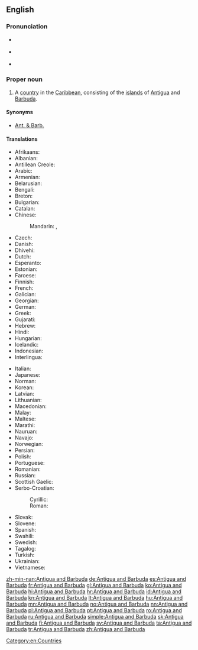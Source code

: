 ==English==
{{wikipedia}}

===Pronunciation===
* {{a|UK}} {{IPA|/ænˌtiː.ɡə ænd bɑːˈbjuː.də/|lang=en}}
* {{a|US}} {{IPA|/ænˌti.ɡə ænd bɑɹˈbju.də/|lang=en}}
* {{audio|en-us-Antigua and Barbuda.ogg|Audio (US)|lang=en}}

===Proper noun===
{{en-proper noun|head=[[Antigua]] [[and]] [[Barbuda]]}}

# A [[country]] in the [[Caribbean]], consisting of the [[island]]s of [[Antigua]] and [[Barbuda]].

====Synonyms====
* [[Ant. & Barb.]]

====Translations====
{{trans-top|Country}}
* Afrikaans: {{t|af|Antigua en Barbuda}}
* Albanian: {{t|sq|Antigua dhe Barbuda}}
* Antillean Creole: {{t|gcf|Antigwa ek Barbouda}}
* Arabic: {{t|ar|أَنْتِيغْوَا وَبَرْبُودَا|tr=ʾantīḡwā wa-barbūdā}}
* Armenian: {{t|hy|Անտիգուա Բարբուդա|sc=Armn}}
* Belarusian: {{t|be|Антыгуа і Барбуда|f|tr=Antýhua i Barbúda}}
* Bengali: {{t|bn|এন্টিগুয়া এবং বার্বুডা|sc=Beng}}
* Breton: {{t|br|Antigua ha Barbuda}}
* Bulgarian: {{t|bg|Антигуа и Барбуда|tr=Antigua i Barbuda}}
* Catalan: {{t+|ca|Antigua i Barbuda}}
* Chinese:
*: Mandarin: {{t|cmn|安提瓜島和巴布達|sc=Hani}}, {{t|cmn|安提瓜岛和巴布达|tr=Āntíguā hé Bābùdá|sc=Hani}}
* Czech: {{t+|cs|Antigua a Barbuda}}
* Danish: {{t|da|Antigua og Barbuda}}
* Dhivehi: {{t|dv|އެންޓިގުއާ އަދި ބާބިއުޑާ|sc=Thaa}}
* Dutch: {{t+|nl|Antigua en Barbuda}}
* Esperanto: {{t|eo|Antigvo-Barbudo}}
* Estonian: {{t+|et|Antigua ja Barbuda}}
* Faroese: {{t|fo|Antigua og Barbuda}}
* Finnish: {{t+|fi|Antigua ja Barbuda}}
* French: {{t+|fr|Antigua-et-Barbuda}}
* Galician: {{t+|gl|Antiga e Barbuda}}
* Georgian: {{t|ka|ანტიგუა და ბარბუდა|sc=Geor}}
* German: {{t+|de|Antigua und Barbuda|n}}
* Greek: {{t+|el|Αντίγκουα και Μπαρμπούντα|f|sc=Grek}}
* Gujarati: {{t|gu|એંટિગુવા અને બર્બુડા|sc=Gujr}}
* Hebrew: {{t|he|אנטיגואה וברבודה|tr=antigvah ve-barbudah|sc=Hebr}}
* Hindi: {{t|hi|एन्टिगुवा और बर्बुडा|tr=enṭiguvā aur barbuḍā|sc=Deva}}
* Hungarian: {{t+|hu|Antigua és Barbuda}}
* Icelandic: {{t|is|Antígva og Barbúda}}
* Indonesian: {{t|id|Antigua dan Barbuda}}
* Interlingua: {{t|ia|Antigua e Barbuda}}
{{trans-mid}}
* Italian: {{t|it|Antigua e Barbuda}}
* Japanese: {{t|ja|アンティグア・バーブーダ|tr=Antigua Bābūda}}
* Norman: {{t|nrf|Antigua et Barbuda}}
* Korean: {{t+|ko|앤티가 바부다|tr=Aentiga Babuda|sc=Kore}}
* Latvian: {{t|lv|Antigva un Barbuda}}
* Lithuanian: {{t+|lt|Antigva ir Barbuda}}
* Macedonian: {{t|mk|Антигва и Барбуда|f|tr=Antígva i Barbúda}}
* Malay: {{t|ms|Antigua dan Barbuda}}
* Maltese: {{t|mt|Antigwa u Barbuda}}
* Marathi: {{t|mr|एन्टिगुवा आणि बर्बूडा|tr=enṭiguvā āṇi barbūḍā|sc=Deva}}
* Nauruan: {{t|na|Antigua me Barbuda}}
* Navajo: {{t|nv|Antíígwa dóó Hashkʼaan Bikéyah Yázhí}}
* Norwegian: {{t+|no|Antigua og Barbuda}}
* Persian: {{t|fa|آنتیگوا و باربودا|tr=Ântigvâ va Bârbudâ|sc=fa-Arab}}
* Polish: {{t+|pl|Antigua i Barbuda|f}}
* Portuguese: {{t+|pt|Antígua e Barbuda}}
* Romanian: {{t|ro|Antigua și Barbuda|f}}
* Russian: {{t|ru|Антигуа и Барбуда|f|tr=Antígua i Barbúda}}
* Scottish Gaelic: {{t|gd|Antigua agus Barbuda}}
* Serbo-Croatian:
*: Cyrillic: {{t|sh|Антигва и Барбуда|sc=Cyrl}}
*: Roman: {{t|sh|Antigva i Barbuda}}
* Slovak: {{t|sk|Antigua a Barbuda}}
* Slovene: {{t+|sl|Antigva in Barbuda}}
* Spanish: {{t+|es|Antigua y Barbuda}}
* Swahili: {{t+|sw|Antigua na Barbuda}}
* Swedish: {{t+|sv|Antigua och Barbuda}}
* Tagalog: {{t+|tl|Antigua at Barbuda}}
* Turkish: {{t+|tr|Antigua ve Barbuda}}
* Ukrainian: {{t+|uk|Антигуа і Барбуда|f|tr=Antýhua i Barbúda}}
* Vietnamese: {{t|vi|Antigua và Barbuda}}
{{trans-bottom}}

[[Category:en:Countries]]

[[zh-min-nan:Antigua and Barbuda]]
[[de:Antigua and Barbuda]]
[[es:Antigua and Barbuda]]
[[fr:Antigua and Barbuda]]
[[gl:Antigua and Barbuda]]
[[ko:Antigua and Barbuda]]
[[hi:Antigua and Barbuda]]
[[hr:Antigua and Barbuda]]
[[id:Antigua and Barbuda]]
[[kn:Antigua and Barbuda]]
[[lt:Antigua and Barbuda]]
[[hu:Antigua and Barbuda]]
[[mn:Antigua and Barbuda]]
[[no:Antigua and Barbuda]]
[[nn:Antigua and Barbuda]]
[[pl:Antigua and Barbuda]]
[[pt:Antigua and Barbuda]]
[[ro:Antigua and Barbuda]]
[[ru:Antigua and Barbuda]]
[[simple:Antigua and Barbuda]]
[[sk:Antigua and Barbuda]]
[[fi:Antigua and Barbuda]]
[[sv:Antigua and Barbuda]]
[[ta:Antigua and Barbuda]]
[[tr:Antigua and Barbuda]]
[[zh:Antigua and Barbuda]]